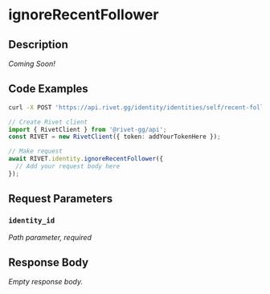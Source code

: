 

# ignoreRecentFollower

## Description

*Coming Soon!*


## Code Examples

<CodeGroup title='Request' tag='POST' label='https://api.rivet.gg/identity/identities/self/recent-followers/{identity_id}/ignore'>

```bash {{ "title": "cURL" }}
curl -X POST 'https://api.rivet.gg/identity/identities/self/recent-followers/{identity_id}/ignore'
```

```ts
// Create Rivet client
import { RivetClient } from '@rivet-gg/api';
const RIVET = new RivetClient({ token: addYourTokenHere });

// Make request
await RIVET.identity.ignoreRecentFollower({
  // Add your request body here
});
```

</CodeGroup>


## Request Parameters


### `identity_id`

_Path parameter, required_





## Response Body

_Empty response body._
